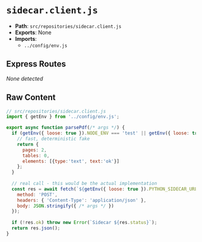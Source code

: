 # `sidecar.client.js`

- **Path**: `src/repositories/sidecar.client.js`
- **Exports**: None
- **Imports**:
  - `../config/env.js`

## Express Routes
_None detected_

## Raw Content

```js
// src/repositories/sidecar.client.js
import { getEnv } from '../config/env.js';

export async function parsePdf(/* args */) {
  if (getEnv({ loose: true }).NODE_ENV === 'test' || getEnv({ loose: true }).SIDECAR_MOCK === '1') {
    // fast, deterministic fake
    return { 
      pages: 2, 
      tables: 0, 
      elements: [{type:'text', text:'ok'}] 
    };
  }
  
  // real call - this would be the actual implementation
  const res = await fetch(`${getEnv({ loose: true }).PYTHON_SIDECAR_URL}/parse`, { 
    method: 'POST', 
    headers: { 'Content-Type': 'application/json' },
    body: JSON.stringify({ /* args */ })
  });
  
  if (!res.ok) throw new Error(`Sidecar ${res.status}`);
  return res.json();
}

```
